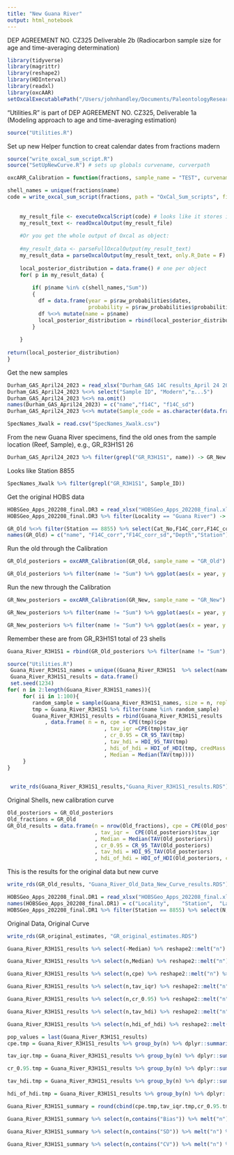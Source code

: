 ```yaml
---
title: "New Guana River"
output: html_notebook
---
```


DEP AGREEMENT NO. CZ325 Deliverable 2b (Radiocarbon sample size for age and time-averaging determination)
```r
library(tidyverse)
library(magrittr)
library(reshape2)
library(HDInterval)
library(readxl)
library(oxcAAR)
setOxcalExecutablePath("/Users/johnhandley/Documents/PaleontologyResearch/Oysters/HOBS/Contract work/OxCal/bin/OxCalMac")
```

"Utilities.R" is part of DEP AGREEMENT NO. CZ325, Deliverable 1a (Modeling approach to age and time-averaging estimation)
```r
source("Utilities.R")
```

Set up new 
Helper function to creat calendar dates from fractions madern
```r
source("write_oxcal_sum_script.R")
source("SetUpNewCurve.R") # sets up globals curvename, curverpath

oxcARR_Calibration = function(fractions, sample_name = "TEST", curvename = "HOBS_14C_CalCurve_PredictedVals_20230524",curvepath = "/Users/johnhandley/Documents/PaleontologyResearch/Oysters/HOBS/Contract work/Comparisons/Kowalewski_NP/Curves/HOBS_14C_CalCurve_PredictedVals_20230524.14c"){

shell_names = unique(fractions$name)
code = write_oxcal_sum_script(fractions, path = "OxCal_Sum_scripts", filename = sample_name,curvename = curvename,curvepath = curvepath)
    
    
    my_result_file <- executeOxcalScript(code) # looks like it stores it in JSON
    my_result_text <- readOxcalOutput(my_result_file)
    
    #Or you get the whole output of Oxcal as object:
    
    #my_result_data <- parseFullOxcalOutput(my_result_text)
    my_result_data = parseOxcalOutput(my_result_text, only.R_Date = F)
    
    local_posterior_distribution = data.frame() # one per object
    for( p in my_result_data) {
      
        if( p$name %in% c(shell_names,"Sum"))
        {
          df = data.frame(year = p$raw_probabilities$dates,
                          probability = p$raw_probabilities$probabilities/sum( p$raw_probabilities$probabilities))
          df %<>% mutate(name = p$name)
          local_posterior_distribution = rbind(local_posterior_distribution, df)
        }
      
    }
    
return(local_posterior_distribution)
}
```

Get the new samples

```r
Durham_GAS_April24_2023 = read_xlsx("Durham_GAS 14C results_April 24 2023.xlsx", skip = 1)
Durham_GAS_April24_2023 %<>% select("Sample ID", "Modern","±...5")
Durham_GAS_April24_2023 %<>% na.omit()
names(Durham_GAS_April24_2023) = c("name","f14C", "f14C_sd")
Durham_GAS_April24_2023 %<>% mutate(Sample_code = as.character(data.frame(strsplit(name, " "))[1,]))
```
```r
SpecNames_Xwalk = read.csv("SpecNames_Xwalk.csv")

```


From the new Guana River specimens, find the old ones from the sample location (Reef, Sample), e.g., GR_R3H1S1 26
```r
Durham_GAS_April24_2023 %>% filter(grepl("GR_R3H1S1", name)) -> GR_New

```

Looks like Station 8855
```r
SpecNames_Xwalk %>% filter(grepl("GR_R3H1S1", Sample_ID))
```


Get the original HOBS data
```r

HOBSGeo_Apps_202208_final.DR3 = read_xlsx("HOBSGeo_Apps_202208_final.xlsx", sheet = "DR3", skip = 31 )
HOBSGeo_Apps_202208_final.DR3 %>% filter(Locality == "Guana River") -> GR_Old

GR_Old %<>% filter(Station == 8855) %>% select(Cat_No,F14C_corr,F14C_corr_sd,Depth,Station)
names(GR_Old) = c("name", "F14C_corr","F14C_corr_sd","Depth","Station")
```

Run the old through the Calibration
```r
GR_Old_posteriors = oxcARR_Calibration(GR_Old, sample_name = "GR_Old")
```

```r
GR_Old_posteriors %>% filter(name != "Sum") %>% ggplot(aes(x = year, y = probability, color = name)) + geom_line(show.legend = FALSE) + xlim(c(1950,2020))
```

Run the new through the Calibration
```r
GR_New_posteriors = oxcARR_Calibration(GR_New, sample_name = "GR_New")
```
```r
GR_New_posteriors %>% filter(name != "Sum") %>% ggplot(aes(x = year, y = probability, color = name)) + geom_line(show.legend = FALSE) #+ xlim(c(1950,2020))
```

```r
GR_New_posteriors %>% filter(name != "Sum") %>% ggplot(aes(x = year, y = probability, color = name)) + geom_line(show.legend = FALSE)+ xlim(c(1950,2020))
```
Remember these are from GR_R3H1S1
total of 23 shells
```r
Guana_River_R3H1S1 = rbind(GR_Old_posteriors %>% filter(name != "Sum"),GR_New_posteriors %>% filter(name != "Sum"))
```

```r
source("Utilities.R")
 Guana_River_R3H1S1_names = unique((Guana_River_R3H1S1  %>% select(name))$name) 
 Guana_River_R3H1S1_results = data.frame()
 set.seed(1234)
for( n in 2:length(Guana_River_R3H1S1_names)){
     for( ii in 1:100){
        random_sample = sample(Guana_River_R3H1S1_names, size = n, replace = FALSE)
        tmp = Guana_River_R3H1S1 %>% filter(name %in% random_sample)
        Guana_River_R3H1S1_results = rbind(Guana_River_R3H1S1_results
            , data.frame( n = n, cpe = CPE(tmp)$cpe
                               , tav_iqr =CPE(tmp)$tav_iqr
                               , cr_0.95 = CR_95_TAV(tmp)
                               , tav_hdi = HDI_95_TAV(tmp)
                               , hdi_of_hdi = HDI_of_HDI(tmp, credMass = 0.5)
                               , Median = Median(TAV(tmp)))) 
     }
}
 
```

```r
 write_rds(Guana_River_R3H1S1_results,"Guana_River_R3H1S1_results.RDS")
```

Original Shells, new calibration curve
```r
Old_posteriors = GR_Old_posteriors
Old_fractions = GR_Old
GR_Old_results = data.frame(n = nrow(Old_fractions), cpe = CPE(Old_posteriors)$cpe
                            , tav_iqr =  CPE(Old_posteriors)$tav_iqr
                            , Median = Median(TAV(Old_posteriors))
                            , cr_0.95 = CR_95_TAV(Old_posteriors)
                            , tav_hdi = HDI_95_TAV(Old_posteriors)
                            , hdi_of_hdi = HDI_of_HDI(Old_posteriors, credMass = 0.5))
```

This is the results for the original data but new curve
```r
write_rds(GR_Old_results, "Guana_River_Old_Data_New_Curve_results.RDS")
```

```r
HOBSGeo_Apps_202208_final.DR1 = read_xlsx("HOBSGeo_Apps_202208_final.xlsx", sheet = "DR1", skip = 21 )
names(HOBSGeo_Apps_202208_final.DR1) = c("Locality",	"Station",	"Lat",	"Lon",	"IGSN",	"Depth",	"N", "Median",	"Min",	"Max","IQR_AER",	"IQR_TAV",	"IQR_CPE")
HOBSGeo_Apps_202208_final.DR1 %>% filter(Station == 8855) %>% select(N, Median,IQR_TAV,IQR_CPE) %>% data.frame() -> GR_original_estimates
```

Original Data, Original Curve
```r
write_rds(GR_original_estimates, "GR_original_estimates.RDS")
```

```r
Guana_River_R3H1S1_results %>% select(-Median) %>% reshape2::melt("n") %>% ggplot(aes(x = n, y = value)) + geom_jitter(width = 0.2, alpha =0.1, size = 0.5) + geom_smooth(color = "orange") + facet_wrap(~variable) + ggtitle("Guana River")
```

```r
Guana_River_R3H1S1_results %>% select(n,Median) %>% reshape2::melt("n") %>% ggplot(aes(x = n, y = value)) + geom_jitter(width = 0.2, alpha =0.1, size = 0.5) + geom_smooth(color = "orange") + geom_point(data = GR_original_estimates, aes(x = N, y = Median,color = "Original Curve"), size = 2) + geom_point(data = GR_Old_results, aes(x = n, y = Median, color = "New Curve"), size = 2) + ggtitle("Guana River") + ylab("Median")
```

```r
Guana_River_R3H1S1_results %>% select(n,cpe) %>% reshape2::melt("n") %>% ggplot(aes(x = n, y = value)) + geom_jitter(width = 0.2, alpha =0.1, size = 0.5) + geom_smooth(color = "orange") + geom_point(data = GR_original_estimates, aes(x = N, y = IQR_CPE,color = "Original Curve"), size = 2)  + geom_point(data = GR_Old_results, aes(x = n, y = cpe, color = "New Curve"), size = 2) + ggtitle("Guana River") + ylab("IQR_CPE")
```
```r
Guana_River_R3H1S1_results %>% select(n,tav_iqr) %>% reshape2::melt("n") %>% ggplot(aes(x = n, y = value)) + geom_jitter(width = 0.2, alpha =0.1, size = 0.5) + geom_smooth(color = "orange") + geom_point(data = GR_original_estimates, aes(x = N, y = IQR_TAV,color = "Original Curve"), size = 2) + geom_point(data = GR_Old_results, aes(x = n, y = tav_iqr, color = "New Curve"), size = 2)  + ggtitle("Guana River") + ylab("IQR_TAV")
```
```r
Guana_River_R3H1S1_results %>% select(n,cr_0.95) %>% reshape2::melt("n") %>% ggplot(aes(x = n, y = value)) + geom_jitter(width = 0.2, alpha =0.1, size = 0.5) + geom_smooth(color = "orange")  + geom_point(data = GR_Old_results, aes(x = n, y = cr_0.95, color = "New Curve"), size = 2)  + ggtitle("Guana River") + ylab("cr_0.95")
```

```r
Guana_River_R3H1S1_results %>% select(n,tav_hdi) %>% reshape2::melt("n") %>% ggplot(aes(x = n, y = value)) + geom_jitter(width = 0.2, alpha =0.1, size = 0.5) + geom_smooth(color = "orange")  + geom_point(data = GR_Old_results, aes(x = n, y = tav_hdi, color = "New Curve"), size = 2)  + ggtitle("Guana River") + ylab("tav_hdi")
```

```r
Guana_River_R3H1S1_results %>% select(n,hdi_of_hdi) %>% reshape2::melt("n") %>% ggplot(aes(x = n, y = value)) + geom_jitter(width = 0.2, alpha =0.1, size = 0.5) + geom_smooth(color = "orange")  + geom_point(data = GR_Old_results, aes(x = n, y = hdi_of_hdi, color = "New Curve"), size = 2)  + ggtitle("Guana River") + ylab("hdi_of_hdi")
```


```r
pop_values = last(Guana_River_R3H1S1_results)
cpe.tmp = Guana_River_R3H1S1_results %>% group_by(n) %>% dplyr::summarize( cpe_Bias = Bias(cpe, pop_values$cpe), cpe_SD = StandardDeviation(cpe, pop_values$cpe), cpe_CV =  StandardDeviation(cpe, pop_values$cpe)/pop_values$cpe)

tav_iqr.tmp = Guana_River_R3H1S1_results %>% group_by(n) %>% dplyr::summarize( tav_iqr_Bias = Bias(tav_iqr, pop_values$tav_iqr), tav_iqr_SD = StandardDeviation(tav_iqr, pop_values$tav_iqr), tav_iqr_CV =  StandardDeviation(tav_iqr, pop_values$tav_iqr)/pop_values$tav_iqr) %>% select(-n)

cr_0.95.tmp = Guana_River_R3H1S1_results %>% group_by(n) %>% dplyr::summarize( cr_0.95_Bias = Bias(cr_0.95, pop_values$cr_0.95), cr_0.95_SD = StandardDeviation(cr_0.95, pop_values$cr_0.95), cr_0.95_CV =  StandardDeviation(cr_0.95, pop_values$cr_0.95)/pop_values$cr_0.95)%>% select(-n)

tav_hdi.tmp = Guana_River_R3H1S1_results %>% group_by(n) %>% dplyr::summarize( tav_hdi_Bias = Bias(tav_hdi, pop_values$tav_hdi), tav_hdi_SD = StandardDeviation(tav_hdi, pop_values$tav_hdi), tav_hdi_CV =  StandardDeviation(tav_hdi, pop_values$tav_hdi)/pop_values$tav_hdi)%>% select(-n)

hdi_of_hdi.tmp = Guana_River_R3H1S1_results %>% group_by(n) %>% dplyr::summarize( hdi_of_hdi_Bias = Bias(hdi_of_hdi, pop_values$hdi_of_hdi), hdi_of_hdi_SD = StandardDeviation(hdi_of_hdi, pop_values$hdi_of_hdi), hdi_of_hdi_CV =  StandardDeviation(hdi_of_hdi, pop_values$hdi_of_hdi)/pop_values$hdi_of_hdi)%>% select(-n)

Guana_River_R3H1S1_summary = round(cbind(cpe.tmp,tav_iqr.tmp,cr_0.95.tmp,tav_hdi.tmp,hdi_of_hdi.tmp), 3)
```

```r
Guana_River_R3H1S1_summary %>% select(n,contains("Bias")) %>% melt("n") %>% ggplot(aes(x = n, y = value, color = variable)) + geom_line()+ ylab("Bias") + ggtitle("Guana River")
```
```r
Guana_River_R3H1S1_summary %>% select(n,contains("SD")) %>% melt("n") %>% ggplot(aes(x = n, y = value, color = variable)) + geom_line() + ylab("SD")+ ggtitle("Guana River")
```

```r
Guana_River_R3H1S1_summary %>% select(n,contains("CV")) %>% melt("n") %>% ggplot(aes(x = n, y = value, color = variable)) + geom_line()+ ylab("CV")+ ggtitle("Guana River")
```
